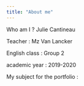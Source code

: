 ```yaml
---
title: "About me"
---
```


Who am I ? Julie Cantineau

Teacher : Mz Van Lancker

English class : Group 2

academic year : 2019-2020

My subject for the portfolio :
